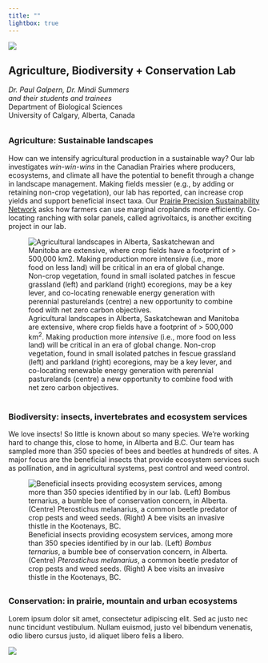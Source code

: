```yaml
---
title: ""         
lightbox: true 
---
```


::: grid
::: g-col-3
::: right
![](images/abclab.png)
:::
:::

::: g-col-8
# Agriculture, Biodiversity + Conservation Lab

| *Dr. Paul Galpern, Dr. Mindi Summers*
| *and their students and trainees*
| Department of Biological Sciences
| University of Calgary, Alberta, Canada
:::

::: g-col-1
:::
:::

##  {style="border-color: lightgrey; margin-top: 2rem;"}

### Agriculture: Sustainable landscapes

How can we intensify agricultural production in a sustainable way? Our lab investigates *win-win-wins* in the Canadian Prairies where producers, ecosystems, and climate all have the potential to benefit through a change in landscape management. Making fields messier (e.g., by adding or retaining non-crop vegetation), our lab has reported, can increase crop yields and support beneficial insect taxa. Our [Prairie Precision Sustainability Network](https://www.prairiepsn.ca) asks how farmers can use marginal croplands more efficiently. Co-locating ranching with solar panels, called agrivoltaics, is another exciting project in our lab.

![Agricultural landscapes in Alberta, Saskatchewan and Manitoba are extensive, where crop fields have a footprint of \> 500,000 km^2^. Making production more *intensive* (i.e., more food on less land) will be critical in an era of global change. Non-crop vegetation, found in small isolated patches in fescue grassland (left) and parkland (right) ecoregions, may be a key lever, and co-locating renewable energy generation with perennial pasturelands (centre) a new opportunity to combine food with net zero carbon objectives.](images/agriculture_montage.png)

#  {style="border-color: lightgrey"}

### Biodiversity: insects, invertebrates and ecosystem services

We love insects! So little is known about so many species. We're working hard to change this, close to home, in Alberta and B.C. Our team has sampled more than 350 species of bees and beetles at hundreds of sites. A major focus are the beneficial insects that provide ecosystem services such as pollination, and in agricultural systems, pest control and weed control.

![Beneficial insects providing ecosystem services, among more than 350 species identified by in our lab. (Left) *Bombus ternarius*, a bumble bee of conservation concern, in Alberta. (Centre) *Pterostichus melanarius*, a common beetle predator of crop pests and weed seeds. (Right) A bee visits an invasive thistle in the Kootenays, BC.](images/biodiversity_montage.png)

##  {style="border-color: lightgrey"}

### Conservation: in prairie, mountain and urban ecosystems

Lorem ipsum dolor sit amet, consectetur adipiscing elit. Sed ac justo nec nunc tincidunt vestibulum. Nullam euismod, justo vel bibendum venenatis, odio libero cursus justo, id aliquet libero felis a libero.

![](images/cropland_from_the_sky.png)
